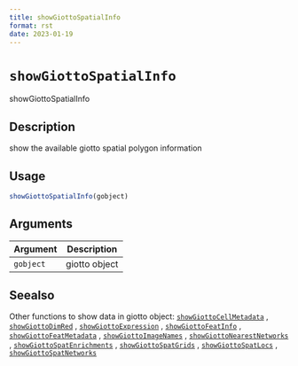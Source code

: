 ```yaml
--- 
title: showGiottoSpatialInfo 
format: rst 
date: 2023-01-19 
--- 
```

# `showGiottoSpatialInfo`

showGiottoSpatialInfo


## Description

show the available giotto spatial polygon information


## Usage

```r
showGiottoSpatialInfo(gobject)
```


## Arguments

Argument      |Description
------------- |----------------
`gobject`     |     giotto object


## Seealso

Other functions to show data in giotto object:
 [`showGiottoCellMetadata`](#showgiottocellmetadata) ,
 [`showGiottoDimRed`](#showgiottodimred) ,
 [`showGiottoExpression`](#showgiottoexpression) ,
 [`showGiottoFeatInfo`](#showgiottofeatinfo) ,
 [`showGiottoFeatMetadata`](#showgiottofeatmetadata) ,
 [`showGiottoImageNames`](#showgiottoimagenames) ,
 [`showGiottoNearestNetworks`](#showgiottonearestnetworks) ,
 [`showGiottoSpatEnrichments`](#showgiottospatenrichments) ,
 [`showGiottoSpatGrids`](#showgiottospatgrids) ,
 [`showGiottoSpatLocs`](#showgiottospatlocs) ,
 [`showGiottoSpatNetworks`](#showgiottospatnetworks)


